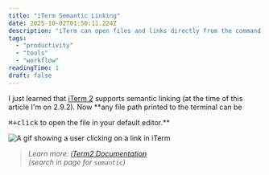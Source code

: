 ```yaml
---
title: "iTerm Semantic Linking"
date: 2025-10-02T01:50:11.224Z
description: "iTerm can open files and links directly from the command line."
tags:
  - "productivity"
  - "tools"
  - "workflow"
readingTime: 1
draft: false
---
```








I just learned that [iTerm 2][iterm] supports semantic linking (at the time of
this article I'm on 2.9.2). Now \*\*any file path printed to the terminal can be

<kbd>⌘+click</kbd> to open the file in your default editor.**

![A gif showing a user clicking on a link in iTerm](iTermSemanticLinks_crvaz3.gif)

> _Learn more: [iTerm2 Documentation][iterm_docs]<br/> (search in page for
> `semantic`)_

[iterm]: https://www.iterm2.com/
[iterm_docs]: https://www.iterm2.com/documentation-one-page.html
